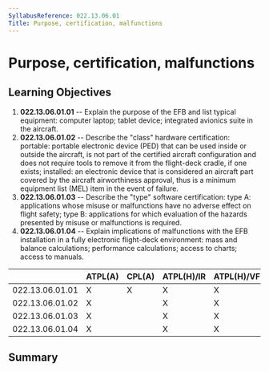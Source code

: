```yaml
---
SyllabusReference: 022.13.06.01
Title: Purpose, certification, malfunctions
---
```


# Purpose, certification, malfunctions

## Learning Objectives

1.  **022.13.06.01.01** -- Explain the purpose of the EFB and list typical
    equipment: computer laptop; tablet device; integrated avionics suite in the
    aircraft.
2.  **022.13.06.01.02** -- Describe the "class" hardware certification: portable:
    portable electronic device (PED) that can be used inside or outside the
    aircraft, is not part of the certified aircraft configuration and does not
    require tools to remove it from the flight-deck cradle, if one exists;
    installed: an electronic device that is considered an aircraft part covered
    by the aircraft airworthiness approval, thus is a minimum equipment list
    (MEL) item in the event of failure.
3.  **022.13.06.01.03** -- Describe the "type" software certification: type A:
    applications whose misuse or malfunctions have no adverse effect on flight
    safety; type B: applications for which evaluation of the hazards presented by
    misuse or malfunctions is required.
4.  **022.13.06.01.04** -- Explain implications of malfunctions with the EFB
    installation in a fully electronic flight-deck environment: mass and balance
    calculations; performance calculations; access to charts; access to manuals.

|                 | ATPL(A) | CPL(A) | ATPL(H)/IR | ATPL(H)/VFR | CPL(H) | IR  | CBIR(A) |
| --------------- | ------- | ------ | ---------- | ----------- | ------ | --- | ------- |
| 022.13.06.01.01 | X       | X      | X          | X           | X      | X   |         |
| 022.13.06.01.02 | X       |        | X          | X           |        |     |         |
| 022.13.06.01.03 | X       |        | X          | X           |        |     |         |
| 022.13.06.01.04 | X       |        | X          | X           |        |     |         |

## Summary
